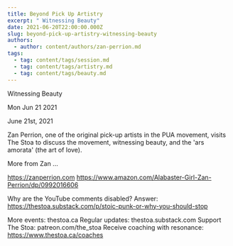 ```yaml
---
title: Beyond Pick Up Artistry
excerpt: " Witnessing Beauty"
date: 2021-06-20T22:00:00.000Z
slug: beyond-pick-up-artistry-witnessing-beauty
authors:
  - author: content/authors/zan-perrion.md
tags:
  - tag: content/tags/session.md
  - tag: content/tags/artistry.md
  - tag: content/tags/beauty.md
---
```




 Witnessing Beauty

Mon Jun 21 2021

June 21st, 2021

Zan Perrion, one of the original pick-up artists in the PUA movement, visits The Stoa to discuss the movement, witnessing beauty, and the 'ars amorata' (the art of love). 

More from Zan ...

https://zanperrion.com
https://www.amazon.com/Alabaster-Girl-Zan-Perrion/dp/0992016606

Why are the YouTube comments disabled? Answer: https://thestoa.substack.com/p/stoic-punk-or-why-you-should-stop

More events: thestoa.ca 
Regular updates: thestoa.substack.com 
Support The Stoa: patreon.com/the_stoa 
Receive coaching with resonance: https://www.thestoa.ca/coaches


